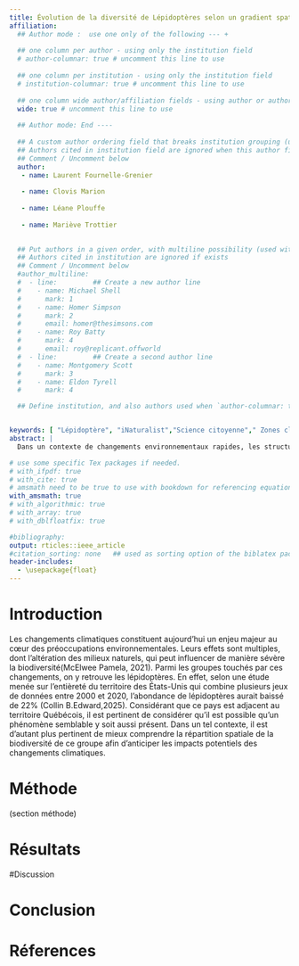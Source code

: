 ```yaml
---
title: Évolution de la diversité de Lépidoptères selon un gradient spatial au Québec
affiliation:
  ## Author mode :  use one only of the following --- +
  
  ## one column per author - using only the institution field
  # author-columnar: true # uncomment this line to use
  
  ## one column per institution - using only the institution field
  # institution-columnar: true # uncomment this line to use
  
  ## one column wide author/affiliation fields - using author or author_multiline and institution for mark
  wide: true # uncomment this line to use
  
  ## Author mode: End ----
  
  ## A custom author ordering field that breaks institution grouping (used with `wide: true`)
  ## Authors cited in institution field are ignored when this author field exists
  ## Comment / Uncomment below
  author:   
   - name: Laurent Fournelle-Grenier 
   
   - name: Clovis Marion 
   
   - name: Léane Plouffe 
   
   - name: Mariève Trottier 

  
  ## Put authors in a given order, with multiline possibility (used with `wide: true` if `authors` above unset)
  ## Authors cited in institution are ignored if exists
  ## Comment / Uncomment below
  #author_multiline: 
  #  - line:         ## Create a new author line
  #    - name: Michael Shell
  #      mark: 1
  #    - name: Homer Simpson
  #      mark: 2
  #      email: homer@thesimsons.com
  #    - name: Roy Batty
  #      mark: 4
  #      email: roy@replicant.offworld
  #  - line:         ## Create a second author line
  #    - name: Montgomery Scott
  #      mark: 3
  #    - name: Eldon Tyrell
  #      mark: 4

  ## Define institution, and also authors used when `author-columnar: true` or `institution-columnar: true`


keywords: [ "Lépidoptère", "iNaturalist","Science citoyenne"," Zones climatiques", "Changements climatiques"]
abstract: |
  Dans un contexte de changements environnementaux rapides, les structures des communautés d’insectes, dont les lépidoptères, subissent d’importantes transformations. Cette étude s’appuie sur des données, provenant en partie d’observations citoyennes, pour analyser la distribution spatiale des lépidoptères au Québec. La richesse spécifique est examinée selon la latitude et la longitude, afin de détecter des tendances spatiales liées aux zones climatiques du territoire québécois.

# use some specific Tex packages if needed. 
# with_ifpdf: true
# with_cite: true
# amsmath need to be true to use with bookdown for referencing equations.
with_amsmath: true
# with_algorithmic: true
# with_array: true
# with_dblfloatfix: true

#bibliography:
output: rticles::ieee_article
#citation_sorting: none   ## used as sorting option of the biblatex package (if selected)
header-includes:
  - \usepackage{float}
---
```


# Introduction

<!-- no \IEEEPARstart -->
Les changements climatiques constituent aujourd’hui un enjeu majeur au cœur des préoccupations environnementales. Leurs effets sont multiples, dont l’altération des milieux naturels, qui peut influencer de manière sévère la biodiversité(McElwee Pamela, 2021). Parmi les groupes  touchés par ces changements, on y retrouve les lépidoptères.  En effet, selon une étude menée sur l’entièreté du territoire des États-Unis qui combine plusieurs jeux de données entre 2000 et 2020,  l'abondance de lépidoptères aurait baissé de 22% (Collin B.Edward,2025). Considérant que ce pays est adjacent au territoire Québécois, il est pertinent de considérer qu’il est possible qu’un phénomène semblable y soit aussi présent. Dans un tel contexte, il est d’autant plus pertinent de mieux comprendre la répartition spatiale de la biodiversité de ce groupe afin d’anticiper les impacts potentiels des changements climatiques.
<!-- You must have at least 2 lines in the paragraph with the drop letter
(should never be an issue) -->


<!-- An example of a floating figure using the graphicx package.
Note that \label must occur AFTER (or within) \caption.
For figures, \caption should occur after the \includegraphics.
Note that IEEEtran v1.7 and later has special internal code that
is designed to preserve the operation of \label within \caption
even when the captionsoff option is in effect. However, because
of issues like this, it may be the safest practice to put all your
\label just after \caption rather than within \caption{}.

Reminder: the "draftcls" or "draftclsnofoot", not "draft", class
option should be used if it is desired that the figures are to be
displayed while in draft mode.

\begin{figure}[!t]
\centering
\includegraphics[width=2.5in]{myfigure}
where an .eps filename suffix will be assumed under latex, 
and a .pdf suffix will be assumed for pdflatex; or what has been declared
via \DeclareGraphicsExtensions.
\caption{Simulation results for the network.}
\label{fig_sim}
\end{figure}

Note that the IEEE typically puts floats only at the top, even when this
results in a large percentage of a column being occupied by floats.


An example of a double column floating figure using two subfigures.
(The subfig.sty package must be loaded for this to work.)
The subfigure \label commands are set within each subfloat command,
and the \label for the overall figure must come after \caption.
\hfil is used as a separator to get equal spacing.
Watch out that the combined width of all the subfigures on a 
line do not exceed the text width or a line break will occur.

\begin{figure*}[!t]
\centering
\subfloat[Case I]{\includegraphics[width=2.5in]{box}%
\label{fig_first_case}}
\hfil
\subfloat[Case II]{\includegraphics[width=2.5in]{box}%
\label{fig_second_case}}
\caption{Simulation results for the network.}
\label{fig_sim}
\end{figure*}

Note that often IEEE papers with subfigures do not employ subfigure
captions (using the optional argument to \subfloat[]), but instead will
reference/describe all of them (a), (b), etc., within the main caption.
Be aware that for subfig.sty to generate the (a), (b), etc., subfigure
labels, the optional argument to \subfloat must be present. If a
subcaption is not desired, just leave its contents blank,
e.g., \subfloat[].


An example of a floating table. Note that, for IEEE style tables, the
\caption command should come BEFORE the table and, given that table
captions serve much like titles, are usually capitalized except for words
such as a, an, and, as, at, but, by, for, in, nor, of, on, or, the, to
and up, which are usually not capitalized unless they are the first or
last word of the caption. Table text will default to \footnotesize as
the IEEE normally uses this smaller font for tables.
The \label must come after \caption as always.

\begin{table}[!t]
% increase table row spacing, adjust to taste
\renewcommand{\arraystretch}{1.3}
if using array.sty, it might be a good idea to tweak the value of
\extrarowheight as needed to properly center the text within the cells
\caption{An Example of a Table}
\label{table_example}
\centering
% Some packages, such as MDW tools, offer better commands for making tables
% than the plain LaTeX2e tabular which is used here.
\begin{tabular}{|c||c|}
\hline
One & Two\\
\hline
Three & Four\\
\hline
\end{tabular}
\end{table}

<!-- no \IEEEPARstart -->
# Méthode

(section méthode)

# Résultats

\begin{figure}[H]
  \centering
  \includegraphics[width=3.5in]{lat.png}
  \caption{Richesse spécifique de lépioptères au Québec}
\end{figure}



#Discussion


# Conclusion

<!--  -->


\newpage
# Réferences {#references .numbered}




